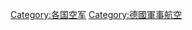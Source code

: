 {{catmore}}
{{Commonscat|Air force of Germany}}

[[Category:各国空军|Category:各国空军]]
[[Category:德國軍事航空|Category:德國軍事航空]]